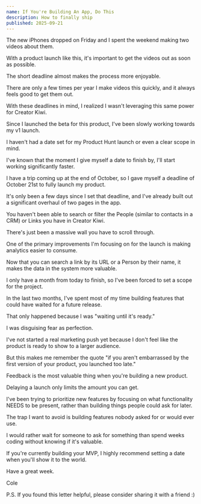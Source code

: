 ```yaml
---
name: If You're Building An App, Do This
description: How to finally ship
published: 2025-09-21
---
```


The new iPhones dropped on Friday and I spent the weekend making two videos about them.

With a product launch like this, it's important to get the videos out as soon as possible.

The short deadline almost makes the process more enjoyable.

There are only a few times per year I make videos this quickly, and it always feels good to get them out.

With these deadlines in mind, I realized I wasn't leveraging this same power for Creator Kiwi.

Since I launched the beta for this product, I've been slowly working towards my v1 launch.

I haven't had a date set for my Product Hunt launch or even a clear scope in mind.

I've known that the moment I give myself a date to finish by, I'll start working significantly faster.

I have a trip coming up at the end of October, so I gave myself a deadline of October 21st to fully launch my product.

It's only been a few days since I set that deadline, and I've already built out a significant overhaul of two pages in the app.

You haven't been able to search or filter the People (similar to contacts in a CRM) or Links you have in Creator Kiwi.

There's just been a massive wall you have to scroll through.

One of the primary improvements I'm focusing on for the launch is making analytics easier to consume.

Now that you can search a link by its URL or a Person by their name, it makes the data in the system more valuable.

I only have a month from today to finish, so I've been forced to set a scope for the project.

In the last two months, I've spent most of my time building features that could have waited for a future release.

That only happened because I was "waiting until it's ready."

I was disguising fear as perfection.

I've not started a real marketing push yet because I don't feel like the product is ready to show to a larger audience.

But this makes me remember the quote "if you aren't embarrassed by the first version of your product, you launched too late."

Feedback is the most valuable thing when you're building a new product.

Delaying a launch only limits the amount you can get.

I've been trying to prioritize new features by focusing on what functionality NEEDS to be present, rather than building things people could ask for later.

The trap I want to avoid is building features nobody asked for or would ever use.

I would rather wait for someone to ask for something than spend weeks coding without knowing if it's valuable.

If you're currently building your MVP, I highly recommend setting a date when you'll show it to the world.

Have a great week.

Cole

P.S. If you found this letter helpful, please consider sharing it with a friend :)
